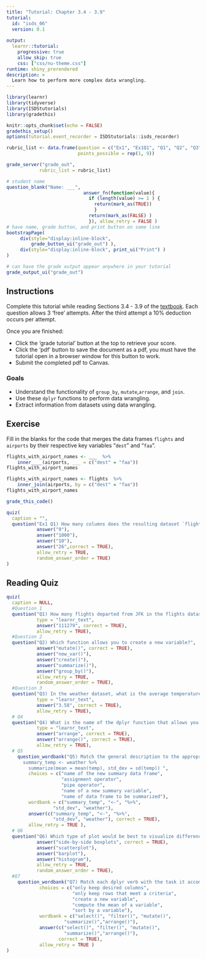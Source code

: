 ```yaml
---
title: "Tutorial: Chapter 3.4 - 3.9"
tutorial:
  id: "isds_06"
  version: 0.1
  
output:
  learnr::tutorial:
    progressive: true
    allow_skip: true
    css: ["css/nu-theme.css"]
runtime: shiny_prerendered
description: >
  Learn how to perform more complex data wrangling.
---
```


```r
library(learnr)
library(tidyverse)
library(ISDStutorials)
library(gradethis)

knitr::opts_chunk$set(echo = FALSE)
gradethis_setup()
options(tutorial.event_recorder = ISDStutorials::isds_recorder)
```


```r
rubric_list <- data.frame(question = c("Ex1", "Ex1Q1", "Q1", "Q2", "Q3", "Q4", "Q5", "Q6", "Q7"),
                          points_possible = rep(1, 9))

grade_server("grade_out", 
            rubric_list = rubric_list)
```


```r
# student name
question_blank("Name: ___",
                            answer_fn(function(value){
                              if (length(value) >= 1 ) {
                                return(mark_as(TRUE))
                                }
                              return(mark_as(FALSE) )
                              }), allow_retry = FALSE )
# have name, grade button, and print button on same line
bootstrapPage(
     div(style="display:inline-block",
         grade_button_ui("grade_out") ),
     div(style="display:inline-block", print_ui("Print") )
)

# can have the grade output appear anywhere in your tutorial
grade_output_ui("grade_out")
```

## Instructions

Complete this tutorial while reading Sections 3.4 - 3.9 of the [textbook](https://nustat.github.io/intro-stat-ds/3-wrangling.html#groupby). Each question allows 3 'free' attempts. After the third attempt a 10% deduction occurs per attempt.

Once you are finished:

-   Click the 'grade tutorial' button at the top to retrieve your score.
-   Click the 'pdf' button to save the document as a pdf, you must have the tutorial open in a browser window for this button to work.
-   Submit the completed pdf to Canvas.


### Goals

-   Understand the functionality of `group_by`, `mutate`,`arrange`, and `join`.
-   Use these `dplyr` functions to perform data wrangling. 
-   Extract information from datasets using data wrangling.


## Exercise

Fill in the blanks for the code that merges the data frames `flights` and `airports` by their respective key variables "`dest`" and "`faa`". 


```r
flights_with_airport_names <- ___  %>%
    inner____(airports, ___ = c("dest" = "faa"))
flights_with_airport_names
```


```r
flights_with_airport_names <- flights  %>%
    inner_join(airports, by = c("dest" = "faa"))
flights_with_airport_names
```

```r
grade_this_code()
```

```r
quiz(
  caption = "",
  question("Ex1 Q1) How many columns does the resulting dataset `flights_with_airport_names` have?",
           answer("9"),
           answer("1000"),
           answer("10"),
           answer("26",correct = TRUE),
           allow_retry = TRUE,
           random_answer_order = TRUE)
)
```


## Reading Quiz

```r
quiz(
  caption = NULL,
  #Question 1
  question("Q1) How many flights departed from JFK in the flights dataset?", 
           type = "learnr_text",
           answer("111279", correct = TRUE),
           allow_retry = TRUE),
  #Question 2
  question("Q2) Which function allows you to create a new variable?",
           answer("mutate()", correct = TRUE),
           answer("new_var()"),
           answer("create()"),
           answer("summarize()"),
           answer("group_by()"),
           allow_retry = TRUE,
           random_answer_order = TRUE), 
  #Question 3
  question("Q3) In the weather dataset, what is the average temperature in celcius in December?", 
           type = "learnr_text",
           answer("3.58", correct = TRUE),
           allow_retry = TRUE),
  # Q4
  question("Q4) What is the name of the dplyr function that allows you to sort the rows of a data frame by the alphanumeric order of a variable/column?", 
           type = "learnr_text",
           answer("arrange", correct = TRUE),
           answer("arrange()", correct = TRUE),
           allow_retry = TRUE),
  # Q5
    question_wordbank("Q5) Match the general description to the appropriate piece of code in the following code chunk: \n
      summary_temp <- weather %>% 
        summarize(mean = mean(temp), std_dev = sd(temp)) ",
        choices = c("name of the new summary data frame", 
                    "assignment operator",
                    "pipe operator",
                    "name of a new summary variable",
                    "name of data frame to be summarized"),
        wordbank = c("summary_temp", "<-", "%>%",
                 "std_dev", "weather"),
        answer(c("summary_temp", "<-", "%>%",
                 "std_dev", "weather"), correct = TRUE), 
        allow_retry = TRUE ),
  # Q6
  question("Q6) Which type of plot would be best to visualize differences in the distribution of life expectancy by continent?",
           answer("side-by-side boxplots", correct = TRUE),
           answer("scatterplot"),
           answer("barplot"),
           answer("histogram"),
           allow_retry = TRUE,
           random_answer_order = TRUE),
  #Q7
    question_wordbank("Q7) Match each dplyr verb with the task it accomplishes.",
            choices = c("only keep desired columns", 
                        "only keep rows that meet a criteria",
                        "create a new variable",
                        "compute the mean of a variable",
                        "sort by a variable"),
            wordbank = c("select()", "filter()", "mutate()",
                     "summarize()","arrange()"),
            answer(c("select()", "filter()", "mutate()",
                     "summarize()","arrange()"), 
                   correct = TRUE), 
            allow_retry = TRUE )
)

```
